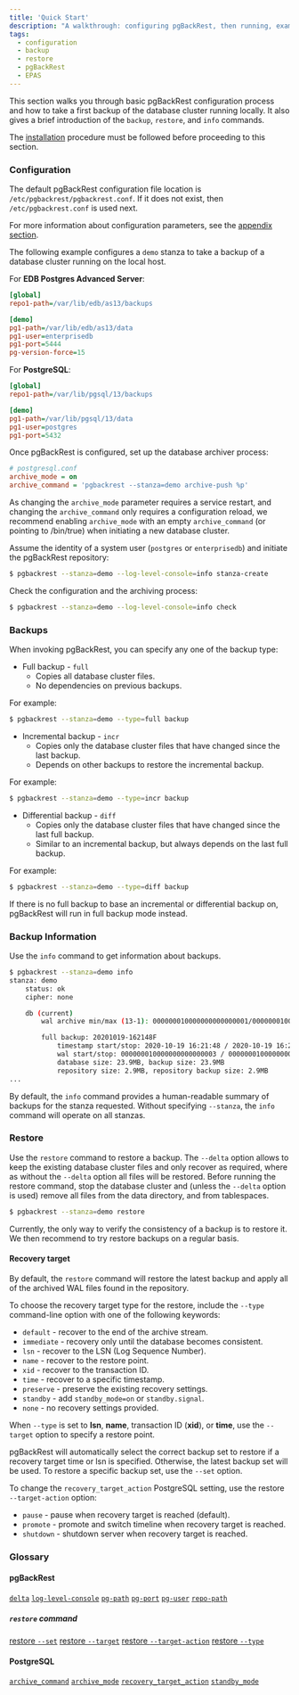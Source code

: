 ```yaml
---
title: 'Quick Start'
description: "A walkthrough: configuring pgBackRest, then running, examining and restoring a backup of a database cluster"
tags:
  - configuration
  - backup
  - restore
  - pgBackRest
  - EPAS
---
```


This section walks you through basic pgBackRest configuration process and how to take a first backup of the database cluster running locally. It also gives a brief introduction of the `backup`, `restore`, and `info` commands.

The [installation](02-installation) procedure must be followed before proceeding to this section.

### Configuration

The default pgBackRest configuration file location is `/etc/pgbackrest/pgbackrest.conf`. If it does not exist, then `/etc/pgbackrest.conf` is used next.

For more information about configuration parameters, see the [appendix section](98-appendix/#configuration-reference).

The following example configures a `demo` stanza to take a backup of a database cluster running on the local host.

For **EDB Postgres Advanced Server**:

```ini
[global]
repo1-path=/var/lib/edb/as13/backups

[demo]
pg1-path=/var/lib/edb/as13/data
pg1-user=enterprisedb
pg1-port=5444
pg-version-force=15
```

For **PostgreSQL**:

```ini
[global]
repo1-path=/var/lib/pgsql/13/backups

[demo]
pg1-path=/var/lib/pgsql/13/data
pg1-user=postgres
pg1-port=5432
```

Once pgBackRest is configured, set up the database archiver process:

```ini
# postgresql.conf
archive_mode = on
archive_command = 'pgbackrest --stanza=demo archive-push %p'
```

As changing the `archive_mode` parameter requires a service restart, and changing the `archive_command` only requires a configuration reload, we recommend enabling `archive_mode` with an empty `archive_command` (or pointing to /bin/true) when initiating a new database cluster.

Assume the identity of a system user (`postgres` or `enterprisedb`) and initiate the pgBackRest repository:

```bash
$ pgbackrest --stanza=demo --log-level-console=info stanza-create
```

Check the configuration and the archiving process:

```bash
$ pgbackrest --stanza=demo --log-level-console=info check
```

### Backups

When invoking pgBackRest, you can specify any one of the backup type:

* Full backup - `full`
  * Copies all database cluster files.
  * No dependencies on previous backups.

For example:

```bash
$ pgbackrest --stanza=demo --type=full backup
```

* Incremental backup - `incr`
  * Copies only the database cluster files that have changed since the last backup.
  * Depends on other backups to restore the incremental backup.

For example:

```bash
$ pgbackrest --stanza=demo --type=incr backup
```

* Differential backup - `diff`
  * Copies only the database cluster files that have changed since the last full backup.
  * Similar to an incremental backup, but always depends on the last full backup.

For example:

```bash
$ pgbackrest --stanza=demo --type=diff backup
```

If there is no full backup to base an incremental or differential backup on, pgBackRest will run in full backup mode instead.

### Backup Information

Use the `info` command to get information about backups.

```bash
$ pgbackrest --stanza=demo info
stanza: demo
    status: ok
    cipher: none

    db (current)
        wal archive min/max (13-1): 000000010000000000000001/000000010000000000000007

        full backup: 20201019-162148F
            timestamp start/stop: 2020-10-19 16:21:48 / 2020-10-19 16:21:58
            wal start/stop: 000000010000000000000003 / 000000010000000000000003
            database size: 23.9MB, backup size: 23.9MB
            repository size: 2.9MB, repository backup size: 2.9MB
...
```

By default, the `info` command provides a human-readable summary of backups for the stanza requested. Without specifying `--stanza`, the `info` command will operate on all stanzas.

### Restore

Use the `restore` command to restore a backup. The `--delta` option allows to keep the existing database cluster files and only recover as required, where as without the `--delta` option all files will be restored. Before running the restore command, stop the database cluster and (unless the `--delta` option is used) remove all files from the data directory, and from tablespaces.

```bash
$ pgbackrest --stanza=demo restore
```

Currently, the only way to verify the consistency of a backup is to restore it. We then recommend to try restore backups on a regular basis.

#### Recovery target

By default, the `restore` command will restore the latest backup and apply all of the archived WAL files found in the repository.

To choose the recovery target type for the restore, include the `--type` command-line option with one of the following keywords:

* `default` - recover to the end of the archive stream.
* `immediate` - recovery only until the database becomes consistent.
* `lsn` - recover to the LSN (Log Sequence Number).
* `name` - recover to the restore point.
* `xid` - recover to the transaction ID.
* `time` - recover to a specific timestamp.
* `preserve` - preserve the existing recovery settings.
* `standby` - add `standby_mode=on` or `standby.signal`.
* `none` - no recovery settings provided.

When `--type` is set to **lsn**, **name**, transaction ID (**xid**), or **time**, use the `--target` option to specify a restore point.

pgBackRest will automatically select the correct backup set to restore if a recovery target time or lsn is specified. Otherwise, the latest backup set will be used. To restore a specific backup set, use the `--set` option.

To change the `recovery_target_action` PostgreSQL setting, use the restore `--target-action` option:

* `pause` - pause when recovery target is reached (default).
* `promote` - promote and switch timeline when recovery target is reached.
* `shutdown` - shutdown server when recovery target is reached.

### Glossary

#### pgBackRest

[`delta`](https://pgbackrest.org/configuration.html#section-general/option-delta)
[`log-level-console`](https://pgbackrest.org/configuration.html#section-log/option-log-level-console)
[`pg-path`](https://pgbackrest.org/configuration.html#section-stanza/option-pg-path)
[`pg-port`](https://pgbackrest.org/configuration.html#section-stanza/option-pg-port)
[`pg-user`](https://pgbackrest.org/configuration.html#section-stanza/option-pg-user)
[`repo-path`](https://pgbackrest.org/configuration.html#section-repository/option-repo-path)

##### `restore` command

[restore `--set`](https://pgbackrest.org/command.html#command-restore/category-command/option-set)
[restore `--target`](https://pgbackrest.org/command.html#command-restore/category-command/option-target)
[restore `--target-action`](https://pgbackrest.org/command.html#command-restore/category-command/option-target-action)
[restore `--type`](https://pgbackrest.org/command.html#command-restore/category-command/option-type)

#### PostgreSQL

[`archive_command`](https://www.postgresql.org/docs/current/runtime-config-wal.html#GUC-ARCHIVE-COMMAND)
[`archive_mode`](https://www.postgresql.org/docs/current/runtime-config-wal.html#GUC-ARCHIVE-MODE)
[`recovery_target_action`](https://www.postgresql.org/docs/current/runtime-config-wal.html#GUC-RECOVERY-TARGET-ACTION)
[`standby_mode`](https://www.postgresql.org/docs/11/standby-settings.html#STANDBY-MODE)
